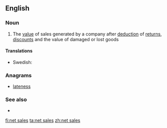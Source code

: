 ==English==

===Noun===
{{en-noun|head=[[net]] [[sales]]|-}}

# {{context|business|lang=en}} The [[value]] of sales generated by a company after [[deduction]] of [[return]]s, [[discount]]s and the value of damaged or lost goods

====Translations====
{{trans-top|total sales less costumers' discounts etc.}}
{{trans-mid}}
* Swedish: {{t|sv|nettoomsättning|c}}
{{trans-bottom}}

===Anagrams===
* [[lateness#English|lateness]]

===See also===
* {{l|en|gross sales}}

[[fi:net sales]]
[[ta:net sales]]
[[zh:net sales]]